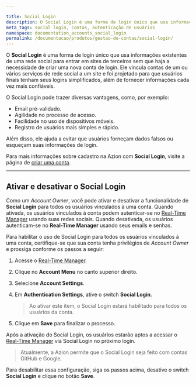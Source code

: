 ```yaml
---

title: Social Login
description: O Social Login é uma forma de login único que usa informações existentes de uma rede social para entrar em sites de terceiros sem que haja a necessidade de criar uma nova conta de login.
meta_tags: social login, contas, autenticação de usuários 
namespace: documentation_accounts_social_login
permalink: /documentacao/produtos/gestao-de-contas/social-login/
---
```



O **Social Login** é uma forma de login único que usa informações existentes de uma rede social para entrar em sites de terceiros sem que haja a necessidade de criar uma nova conta de login. Ele vincula contas de um ou vários serviços de rede social a um site e foi projetado para que usuários finais tenham seus logins simplificados, além de fornecer informações cada vez mais confiáveis.

O Social Login pode trazer diversas vantagens, como, por exemplo:

* Email pré-validado.
* Agilidade no processo de acesso.
* Facilidade no uso de dispositivos móveis.
* Registro de usuários mais simples e rápido.

Além disso, ele ajuda a evitar que usuários forneçam dados falsos ou esqueçam suas informações de login.

Para mais informações sobre cadastro na Azion com **Social Login**, visite a página de [criar uma conta](/pt-br/documentacao/produtos/gestao-de-contas/criar-conta/).

---

## Ativar e desativar o Social Login

Como um *Account Owner*, você pode ativar e desativar a funcionalidade de **Social Login** para todos os usuários vinculados à uma conta. Quando ativada, os usuários vinculados à conta podem autenticar-se no [Real-Time Manager](https://manager.azion.com/) usando suas redes sociais. Quando desativada, os usuários autenticam-se no **Real-Time Manager** usando seus emails e senhas.

Para habilitar o uso de Social Login para todos os usuários vinculados à uma conta, certifique-se que sua conta tenha privilégios de *Account Owner* e prossiga conforme os passos a seguir:

1. Acesse o [Real-Time Manager](https://manager.azion.com/).
2. Clique no **Account Menu** no canto superior direito.
3. Selecione **Account Settings**.
4. Em **Authentication Settings**, ative o switch **Social Login**.

   > Ao ativar este item, o Social Login estará habilitado para todos os usuários da conta.

5. Clique em **Save** para finalizar o processo.

Após a ativação do Social Login, os usuários estarão aptos a acessar o [Real-Time Manager](https://manager.azion.com/) via Social Login no próximo login.

   > Atualmente, a Azion permite que o Social Login seja feito com contas GitHub e Google.

Para desabilitar essa configuração, siga os passos acima, desative o switch **Social Login** e clique no botão **Save**.


